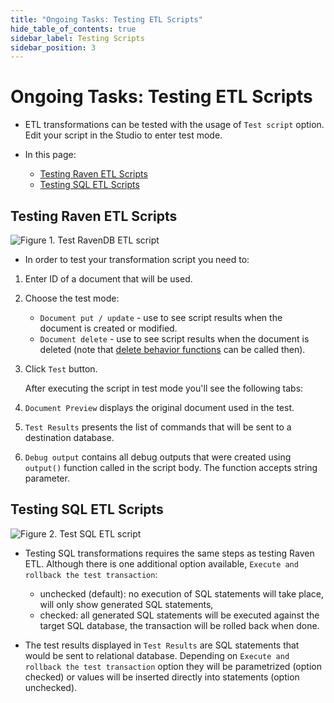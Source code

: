 ```yaml
---
title: "Ongoing Tasks: Testing ETL Scripts"
hide_table_of_contents: true
sidebar_label: Testing Scripts
sidebar_position: 3
---
```



# Ongoing Tasks: Testing ETL Scripts 
<Admonition type="note" title="Note">

* ETL transformations can be tested with the usage of `Test script` option. Edit your script in the Studio to enter test mode.

* In this page:  
  * [Testing Raven ETL Scripts](../../../server/ongoing-tasks/etl/test-scripts.mdx#testing-raven-etl-scripts)  
  * [Testing SQL ETL Scripts](../../../server/ongoing-tasks/etl/test-scripts.mdx#testing-sql-etl-scripts)  
</Admonition>


## Testing Raven ETL Scripts

![Figure 1. Test RavenDB ETL script](./assets/test-raven.png)

<Admonition type="note" title="Note">

* In order to test your transformation script you need to:

 1. Enter ID of a document that will be used.
 2. Choose the test mode:
    - `Document put / update` - use to see script results when the document is created or modified.
    - `Document delete` - use to see script results when the document is deleted (note that [delete behavior functions](../../../server/ongoing-tasks/etl/raven.mdx#deletions) can be called then).
 3. Click `Test` button.


    After executing the script in test mode you'll see the following tabs:

 4. `Document Preview` displays the original document used in the test.
 5. `Test Results` presents the list of commands that will be sent to a destination database.
 6. `Debug output` contains all debug outputs that were created using `output()` function called in the script body. The function accepts string parameter.

</Admonition>




## Testing SQL ETL Scripts

![Figure 2. Test SQL ETL script](./assets/test-sql.png)

<Admonition type="note" title="Note">

* Testing SQL transformations requires the same steps as testing Raven ETL. Although there is one additional option available, `Execute and rollback the test transaction`:

  - unchecked (default): no execution of SQL statements will take place, will only show generated SQL statements,
  - checked: all generated SQL statements will be executed against the target SQL database, the transaction will be rolled back when done.

* The test results displayed in `Test Results` are SQL statements that would be sent to relational database. Depending on `Execute and rollback the test transaction` option they
will be parametrized (option checked) or values will be inserted directly into statements (option unchecked).

</Admonition>


